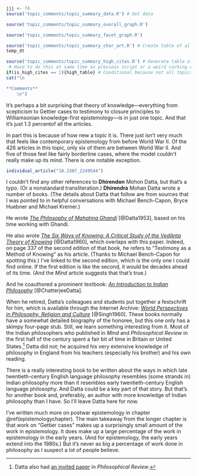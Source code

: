 ```r
jjj <- 74
source('topic_comments/topic_summary_data.R') # Get data
```

```r
source('topic_comments/topic_summary_overall_graph.R')
```

```r
source('topic_comments/topic_summary_facet_graph.R')
```

```r
source('topic_comments/topic_summary_char_art.R') # Create table of all articles in topic
temp_dt
```

```r
source('topic_comments/topic_summary_high_cites.R') # Generate table of highly cited articles. 
 # Have to do this at same time as previous script or a weird caching error occurs.
if(is_high_cites == 1){high_table} # Conditional because not all topics have high cites
cat("\n

**Comments**
	\n")
```

It's perhaps a bit surprising that theory of knowledge—everything from scepticism to Gettier cases to testimony to closure principles to Williamsonian knowledge-first epistemology—is in just one topic. And that it's just 1.3 percentof all the articles.

In part this is because of how new a topic it is. There just isn't very much that feels like contemporary epistemology from before World War II. Of the 426 articles in this topic, only six of them are between World War II. And five of those feel like fairly borderline cases, where the model couldn't really make up its mind. There is one notable exception.

```r
individual_article("10.2307_2249544")
```

I couldn't find any other references to **Dhirendon** Mohon Datta, but that's a typo. (Or a nonstandard transliteration.) **Dhirendra** Mohan Datta wrote a number of books. (The details about Datta that follow are from sources that I was pointed to in helpful conversations with Michael Bench-Capon, Bryce Huebner and Michael Kremer.)

He wrote [_The Philosophy of Mahatma Ghandi_](https://www.amazon.com/Philosophy-Mahatma-Gandhi-Dhirendra-Mohan/dp/0299010147) [@Datta1953], based on his time working with Ghandi. 

He also wrote [_The Six Ways of Knowing: A Critical Study of the Vedānta Theory of Knowing_](https://archive.org/details/TheSixWaysOfKnowing1960D.M.Datta/mode/2up) [@Datta1960], which overlaps with this paper. Indeed, on page 337 of the second edition of that book, he refers to "Testimony as a Method of Knowing" as his article. (Thanks to Michael Bench-Capon for spotting this.) I've linked to the second edition, which is the only one I could find online. If the first edition is like the second, it would be decades ahead of its time. (And the _Mind_ article suggests that that's true.)

And he coauthored a prominent textbook: [_An Introduction to Indian Philosophy_](https://www.amazon.com/dp/B01C2IHREY/ref=dp-kindle-redirect) [@ChatterjeeDatta].

When he retired, Datta's colleagues and students put together a festschrift for him, which is available through the Internet Archive: [_World Perspectives in Philosophy, Religion and Culture_](https://archive.org/details/in.ernet.dli.2015.126145/page/n7/mode/2up) [@Singh1960]. These books normally have a somewhat detailed biography of the honoree, but this one only has a skimpy four-page stub. Still, we learn something interesting from it. Most of the Indian philosophers who published in _Mind_ and _Philosophical Review_ in the first half of the century spent a fair bit of time in Britain or United States.^[Datta also had [an invited paper](https://www.jstor.org/stable/2181796?seq=1#metadata_info_tab_contents) in _Philosophical Review_.] Datta did not; he acquired his very extensive knowledge of philosophy in England from his teachers (especially his brother) and his own reading.

There is a really interesting book to be written about the ways in which late twentieth-century English language philosophy resembles (some strands in) Indian philosophy more than it resembles early twentieth-century English language philosophy. And Datta could be a key part of that story. But that's for another book and, preferably, an author with more knowledge of Indian philosophy than I have. So I'll leave Datta here for now.

I've written much more on postwar epistemology in chapter \@ref(epistemologychapter). The main takeaway from the longer chapter is that work on "Gettier cases" makes up a surprisingly small amount of the work in epistemology. It does make up a large percentage of the work in epistemology in the early years. (And for epistemology, the early years extend into the 1980s.) But it's never as big a percentage of work done in philosophy as I suspect a lot of people believe.
